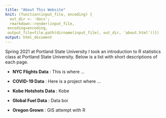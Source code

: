 ```yaml
---
title: "About This Website"
knit: (function(input_file, encoding) {
  out_dir <- 'docs';
  rmarkdown::render(input_file,
 encoding=encoding,
 output_file=file.path(dirname(input_file), out_dir, 'about.html'))})
output: html_document
---
```


Spring 2021 at Portland State University I took an introduction to R statistics class at Portland State University. Below is a list with short descriptions of each page. 

* **NYC Flights Data** : This is where ... 

* **COVID-19 Data** : Here is a project where ... 

* **Kobe Hotshots Data** : Kobe

* **Global Fuel Data** : Data boi 

* **Oregon Grown** : GIS attempt with R 

